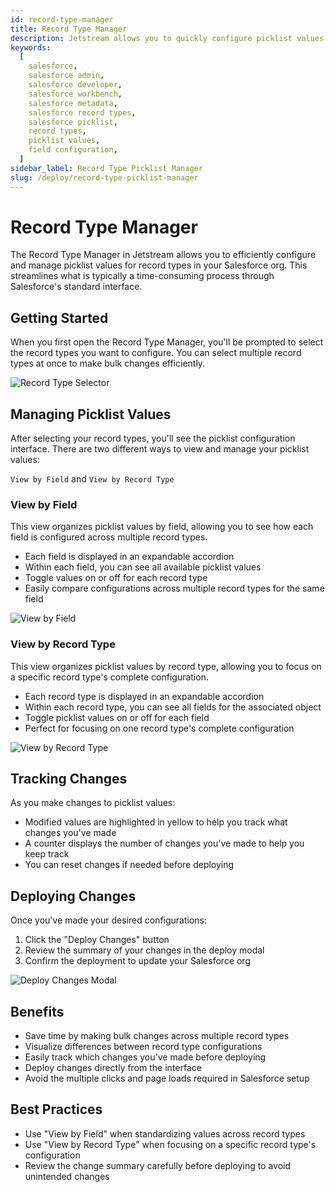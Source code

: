 ```yaml
---
id: record-type-manager
title: Record Type Manager
description: Jetstream allows you to quickly configure picklist values for record types.
keywords:
  [
    salesforce,
    salesforce admin,
    salesforce developer,
    salesforce workbench,
    salesforce metadata,
    salesforce record types,
    salesforce picklist,
    record types,
    picklist values,
    field configuration,
  ]
sidebar_label: Record Type Picklist Manager
slug: /deploy/record-type-picklist-manager
---
```


# Record Type Manager

The Record Type Manager in Jetstream allows you to efficiently configure and manage picklist values for record types in your Salesforce org.
This streamlines what is typically a time-consuming process through Salesforce's standard interface.

## Getting Started

When you first open the Record Type Manager, you'll be prompted to select the record types you want to configure.
You can select multiple record types at once to make bulk changes efficiently.

![Record Type Selector](./record-type-manager-selector.png)

## Managing Picklist Values

After selecting your record types, you'll see the picklist configuration interface.
There are two different ways to view and manage your picklist values:

`View by Field` and `View by Record Type`

### View by Field

This view organizes picklist values by field, allowing you to see how each field is configured across multiple record types.

- Each field is displayed in an expandable accordion
- Within each field, you can see all available picklist values
- Toggle values on or off for each record type
- Easily compare configurations across multiple record types for the same field

![View by Field](./record-type-manager-by-field.png)

### View by Record Type

This view organizes picklist values by record type, allowing you to focus on a specific record type's complete configuration.

- Each record type is displayed in an expandable accordion
- Within each record type, you can see all fields for the associated object
- Toggle picklist values on or off for each field
- Perfect for focusing on one record type's complete configuration

![View by Record Type](./record-type-manager-by-record-type.png)

## Tracking Changes

As you make changes to picklist values:

- Modified values are highlighted in yellow to help you track what changes you've made
- A counter displays the number of changes you've made to help you keep track
- You can reset changes if needed before deploying

## Deploying Changes

Once you've made your desired configurations:

1. Click the "Deploy Changes" button
2. Review the summary of your changes in the deploy modal
3. Confirm the deployment to update your Salesforce org

![Deploy Changes Modal](./record-type-manager-deploy.png)

## Benefits

- Save time by making bulk changes across multiple record types
- Visualize differences between record type configurations
- Easily track which changes you've made before deploying
- Deploy changes directly from the interface
- Avoid the multiple clicks and page loads required in Salesforce setup

## Best Practices

- Use "View by Field" when standardizing values across record types
- Use "View by Record Type" when focusing on a specific record type's configuration
- Review the change summary carefully before deploying to avoid unintended changes
